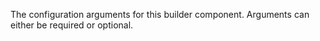 <!-- Code generated from the comments of the Config struct in component/builder/instance/config.go; DO NOT EDIT MANUALLY -->

The configuration arguments for this builder component. Arguments can
either be required or optional.

<!-- End of code generated from the comments of the Config struct in component/builder/instance/config.go; -->
